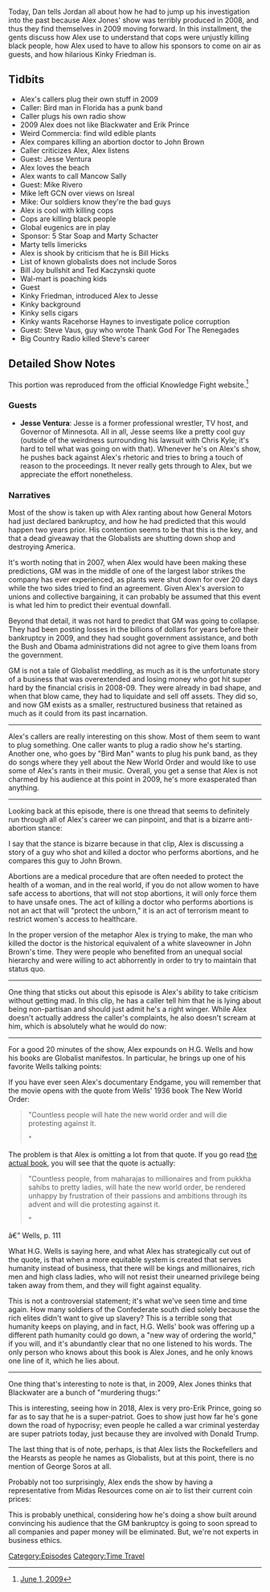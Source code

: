 {{Episode
    | title             = June 1-3, 2009
    | caption           = [https://knowledgefight.libsyn.com/knowledge-fight-june-1-3-2009 Listen to this episode on Libsyn]
    | episodeNumber     = 148
    | length            = 01:38:07
    | airDate           = April 10, 2018
    | coverageStartDate = June 1, 2009
    | coverageEndDate   = June 3, 2009
    | episodeType       = [[:Category:Time Travel|Time Travel]]
    | appearance        = [[Erik Prince]], [[Jesse Ventura]], [[Mike Rivero]], [[Marty Schacter]], [[Bill Hicks]], [[George Soros]], [[Bill Joy]], [[Kinky Friedman]], [[Racehorse Haynes]], [[Steve Vaus]]
    | previousEpisode   = [[147: Aaron Russo]]
    | nextEpisode       = [[149: The Press Conference]]
}}

{{Stub}}

Today, Dan tells Jordan all about how he had to jump up his investigation into the past because Alex Jones' show was terribly produced in 2008, and thus they find themselves in 2009 moving forward. In this installment, the gents discuss how Alex use to understand that cops were unjustly killing black people, how Alex used to have to allow his sponsors to come on air as guests, and how hilarious Kinky Friedman is.

==Tidbits==

*Alex's callers plug their own stuff in 2009
*Caller: Bird man in Florida has a punk band
*Caller plugs his own radio show
*2009 Alex does not like Blackwater and Erik Prince
*Weird Commercia: find wild edible plants
*Alex compares killing an abortion doctor to John Brown
*Caller criticizes Alex, Alex listens
*Guest: Jesse Ventura
*Alex loves the beach
*Alex wants to call Mancow Sally
*Guest: Mike Rivero
*Mike left GCN over views on Isreal
*Mike: Our soldiers know they're the bad guys
*Alex is cool with killing cops
*Cops are killing black people
*Global eugenics are in play
*Sponsor: 5 Star Soap and Marty Schacter
*Marty tells limericks
*Alex is shook by criticism that he is Bill Hicks
*List of known globalists does not include Soros
*Bill Joy bullshit and Ted Kaczynski quote
*Wal-mart is poaching kids
*Guest
*Kinky Friedman, introduced Alex to Jesse
*Kinky background
*Kinky sells cigars
*Kinky wants Racehorse Haynes to investigate police corruption
*Guest: Steve Vaus, guy who wrote Thank God For The Renegades
*Big Country Radio killed Steve's career

==Detailed Show Notes==

This portion was reproduced from the official Knowledge Fight website.<ref>[https://knowledgefight.com/the-past/2009/6/1/june-1-2009 June 1, 2009]</ref>

===Guests===

*'''Jesse Ventura''': Jesse is a former professional wrestler, TV host, and Governor of Minnesota. All in all, Jesse seems like a pretty cool guy (outside of the weirdness surrounding his lawsuit with Chris Kyle; it's hard to tell what was going on with that). Whenever he's on Alex's show, he pushes back against Alex's rhetoric and tries to bring a touch of reason to the proceedings. It never really gets through to Alex, but we appreciate the effort nonetheless.

===Narratives===

Most of the show is taken up with Alex ranting about how General Motors had just declared bankruptcy, and how he had predicted that this would happen two years prior. His contention seems to be that this is the key, and that a dead giveaway that the Globalists are shutting down shop and destroying America.

It's worth noting that in 2007, when Alex would have been making these predictions, GM was in the middle of one of the largest labor strikes the company has ever experienced, as plants were shut down for over 20 days while the two sides tried to find an agreement. Given Alex's aversion to unions and collective bargaining, it can probably be assumed that this event is what led him to predict their eventual downfall.

Beyond that detail, it was not hard to predict that GM was going to collapse. They had been posting losses in the billions of dollars for years before their bankruptcy in 2009, and they had sought government assistance, and both the Bush and Obama administrations did not agree to give them loans from the government.

GM is not a tale of Globalist meddling, as much as it is the unfortunate story of a business that was overextended and losing money who got hit super hard by the financial crisis in 2008-09. They were already in bad shape, and when that blow came, they had to liquidate and sell off assets. They did so, and now GM exists as a smaller, restructured business that retained as much as it could from its past incarnation.

-----

Alex's callers are really interesting on this show. Most of them seem to want to plug something. One caller wants to plug a radio show he's starting. Another one, who goes by "Bird Man" wants to plug his punk band, as they do songs where they yell about the New World Order and would like to use some of Alex's rants in their music. Overall, you get a sense that Alex is not charmed by his audience at this point in 2009, he's more exasperated than anything.

-----

Looking back at this episode, there is one thread that seems to definitely run through all of Alex's career we can pinpoint, and that is a bizarre anti-abortion stance:

I say that the stance is bizarre because in that clip, Alex is discussing a story of a guy who shot and killed a doctor who performs abortions, and he compares this guy to John Brown.

Abortions are a medical procedure that are often needed to protect the health of a woman, and in the real world, if you do not allow women to have safe access to abortions, that will not stop abortions, it will only force them to have unsafe ones. The act of killing a doctor who performs abortions is not an act that will "protect the unborn," it is an act of terrorism meant to restrict women's access to healthcare.

In the proper version of the metaphor Alex is trying to make, the man who killed the doctor is the historical equivalent of a white slaveowner in John Brown's time. They were people who benefited from an unequal social hierarchy and were willing to act abhorrently in order to try to maintain that status quo.

-----

One thing that sticks out about this episode is Alex's ability to take criticism without getting mad. In this clip, he has a caller tell him that he is lying about being non-partisan and should just admit he's a right winger. While Alex doesn't actually address the caller's complaints, he also doesn't scream at him, which is absolutely what he would do now:

-----

For a good 20 minutes of the show, Alex expounds on H.G. Wells and how his books are Globalist manifestos. In particular, he brings up one of his favorite Wells talking points:

If you have ever seen Alex's documentary Endgame, you will remember that the movie opens with the quote from Wells' 1936 book The New World Order:

<blockquote>"Countless people will hate the new world order and will die protesting against it.

"</blockquote>

The problem is that Alex is omitting a lot from that quote. If you go read [https://www.voltairenet.org/IMG/pdf/Wells_New_World_Order.pdf the actual book], you will see that the quote is actually:

<blockquote>"Countless people, from maharajas to millionaires and from pukkha sahibs to pretty ladies, will hate the new world order, be rendered unhappy by frustration of their passions and ambitions through its advent and will die protesting against it.

"</blockquote>

â€” Wells, p. 111

What H.G. Wells is saying here, and what Alex has strategically cut out of the quote, is that when a more equitable system is created that serves humanity instead of business, that there will be kings and millionaires, rich men and high class ladies, who will not resist their unearned privilege being taken away from them, and they will fight against equality.

This is not a controversial statement; it's what we've seen time and time again. How many soldiers of the Confederate south died solely because the rich elites didn't want to give up slavery? This is a terrible song that humanity keeps on playing, and in fact, H.G. Wells' book was offering up a different path humanity could go down, a "new way of ordering the world," if you will, and it's abundantly clear that no one listened to his words. The only person who knows about this book is Alex Jones, and he only knows one line of it, which he lies about.

-----

One thing that's interesting to note is that, in 2009, Alex Jones thinks that Blackwater are a bunch of "murdering thugs:"

This is interesting, seeing how in 2018, Alex is very pro-Erik Prince, going so far as to say that he is a super-patriot. Goes to show just how far he's gone down the road of hypocrisy; even people he called a war criminal yesterday are super patriots today, just because they are involved with Donald Trump.

The last thing that is of note, perhaps, is that Alex lists the Rockefellers and the Hearsts as people he names as Globalists, but at this point, there is no mention of George Soros at all.

Probably not too surprisingly, Alex ends the show by having a representative from Midas Resources come on air to list their current coin prices:

This is probably unethical, considering how he's doing a show built around convincing his audience that the GM bankruptcy is going to soon spread to all companies and paper money will be eliminated. But, we're not experts in business ethics.

[[Category:Episodes]]

[[Category:Time Travel]]